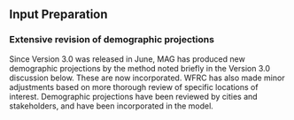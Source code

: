 ## Input Preparation
### Extensive revision of demographic projections
Since Version 3.0 was released in June, MAG has produced new demographic projections by the method noted briefly in the Version 3.0 discussion below.  These are now incorporated.  WFRC has also made minor adjustments based on more thorough review of specific locations of interest.  Demographic projections have been reviewed by cities and stakeholders, and have been incorporated in the model.



